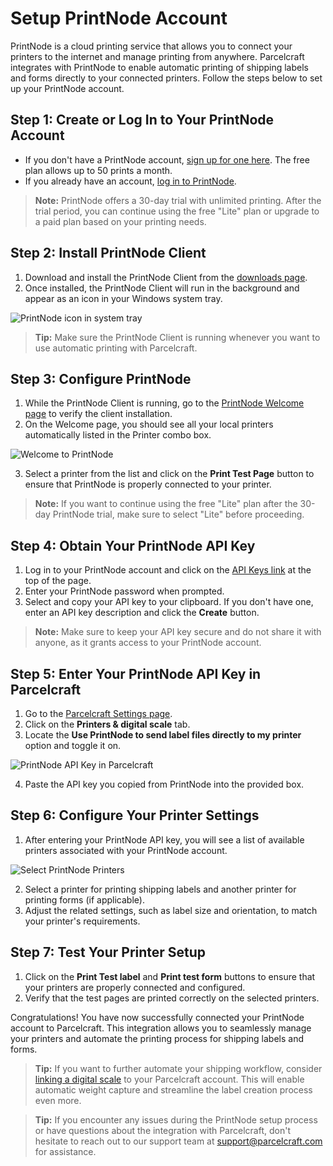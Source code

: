# Setup PrintNode Account

PrintNode is a cloud printing service that allows you to connect your printers to the internet and manage printing from anywhere. Parcelcraft integrates with PrintNode to enable automatic printing of shipping labels and forms directly to your connected printers. Follow the steps below to set up your PrintNode account.

## Step 1: Create or Log In to Your PrintNode Account

- If you don't have a PrintNode account, [sign up for one here](https://api.printnode.com/app/login/register). The free plan allows up to 50 prints a month.
- If you already have an account, [log in to PrintNode](https://api.printnode.com/app/login).

> **Note:** PrintNode offers a 30-day trial with unlimited printing. After the trial period, you can continue using the free "Lite" plan or upgrade to a paid plan based on your printing needs.

## Step 2: Install PrintNode Client

1. Download and install the PrintNode Client from the [downloads page](https://api.printnode.com/app/downloads).
2. Once installed, the PrintNode Client will run in the background and appear as an icon in your Windows system tray.

![PrintNode icon in system tray](./../../public/images/printnode-icon-tray.png)

> **Tip:** Make sure the PrintNode Client is running whenever you want to use automatic printing with Parcelcraft.

## Step 3: Configure PrintNode

1. While the PrintNode Client is running, go to the [PrintNode Welcome page](https://api.printnode.com/app/welcome) to verify the client installation.
2. On the Welcome page, you should see all your local printers automatically listed in the Printer combo box.

![Welcome to PrintNode](./../../public/images/welcome-to-printnode.png)

3. Select a printer from the list and click on the **Print Test Page** button to ensure that PrintNode is properly connected to your printer.

> **Note:** If you want to continue using the free "Lite" plan after the 30-day PrintNode trial, make sure to select "Lite" before proceeding.

## Step 4: Obtain Your PrintNode API Key

1. Log in to your PrintNode account and click on the [API Keys link](https://api.printnode.com/app/apikeys) at the top of the page.
2. Enter your PrintNode password when prompted.
3. Select and copy your API key to your clipboard. If you don't have one, enter an API key description and click the **Create** button.

> **Note:** Make sure to keep your API key secure and do not share it with anyone, as it grants access to your PrintNode account.

## Step 5: Enter Your PrintNode API Key in Parcelcraft

1. Go to the [Parcelcraft Settings page](https://dashboard.stripe.com/settings/apps/com.productivity.parcelcraft).
2. Click on the **Printers & digital scale** tab.
3. Locate the **Use PrintNode to send label files directly to my printer** option and toggle it on.

![PrintNode API Key in Parcelcraft](/public/images/printnode-api-key-in-parcelcraft.png)

4. Paste the API key you copied from PrintNode into the provided box.

## Step 6: Configure Your Printer Settings

1. After entering your PrintNode API key, you will see a list of available printers associated with your PrintNode account.

![Select PrintNode Printers](/public/images/printnode-select-printers.png)

2. Select a printer for printing shipping labels and another printer for printing forms (if applicable).
3. Adjust the related settings, such as label size and orientation, to match your printer's requirements.

## Step 7: Test Your Printer Setup

1. Click on the **Print Test label** and **Print test form** buttons to ensure that your printers are properly connected and configured.
2. Verify that the test pages are printed correctly on the selected printers.

Congratulations! You have now successfully connected your PrintNode account to Parcelcraft. This integration allows you to seamlessly manage your printers and automate the printing process for shipping labels and forms.

> **Tip:** If you want to further automate your shipping workflow, consider [linking a digital scale](/additional-automation/setup-a-digital-scale) to your Parcelcraft account. This will enable automatic weight capture and streamline the label creation process even more.

> **Tip:** If you encounter any issues during the PrintNode setup process or have questions about the integration with Parcelcraft, don't hesitate to reach out to our support team at [support@parcelcraft.com](mailto:support@parcelcraft.com) for assistance.

